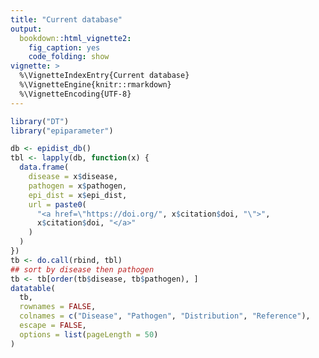 ```yaml
---
title: "Current database"
output:
  bookdown::html_vignette2:
    fig_caption: yes
    code_folding: show
vignette: >
  %\VignetteIndexEntry{Current database}
  %\VignetteEngine{knitr::rmarkdown}
  %\VignetteEncoding{UTF-8}
---
```


```r
library("DT")
library("epiparameter")

db <- epidist_db()
tbl <- lapply(db, function(x) {
  data.frame(
    disease = x$disease,
    pathogen = x$pathogen,
    epi_dist = x$epi_dist,
    url = paste0(
      "<a href=\"https://doi.org/", x$citation$doi, "\">", 
      x$citation$doi, "</a>"
    )
  )
})
tb <- do.call(rbind, tbl)
## sort by disease then pathogen
tb <- tb[order(tb$disease, tb$pathogen), ]
datatable(
  tb,
  rownames = FALSE,
  colnames = c("Disease", "Pathogen", "Distribution", "Reference"),
  escape = FALSE,
  options = list(pageLength = 50)
)
```
